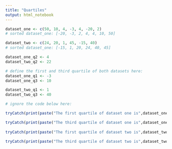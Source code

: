```yaml
---
title: "Quartiles"
output: html_notebook
---
```


```r
dataset_one <- c(50, 10, 4, -3, 4, -20, 2)
# sorted dataset_one: [-20, -3, 2, 4, 4, 10, 50]

dataset_two <- c(24, 20, 1, 45, -15, 40)
# sorted dataset_one: [-15, 1, 20, 24, 40, 45]

dataset_one_q2 <- 4
dataset_two_q2 <- 22

# define the first and third quartile of both datasets here:
dataset_one_q1 <- -3
dataset_one_q3 <- 10

dataset_two_q1 <- 1
dataset_two_q3 <- 40

```

```r
# ignore the code below here:

tryCatch(print(paste("The first quartile of dataset one is",dataset_one_q1)), error=function(e) {print("You haven't defined dataset_one_q1")})

tryCatch(print(paste("The third quartile of dataset one is",dataset_one_q3)), error=function(e) {print("You haven't defined dataset_one_q3")})
         
tryCatch(print(paste("The first quartile of dataset two is",dataset_two_q1)), error=function(e) {print("You haven't defined dataset_two_q1")})

tryCatch(print(paste("The third quartile of dataset two is",dataset_two_q3)), error=function(e) {print("You haven't defined dataset_two_q3")})
```